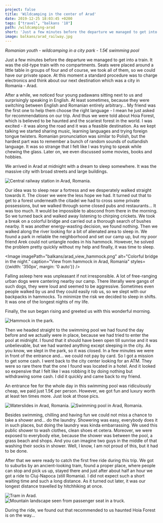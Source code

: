 ```yaml
---
project: false
title: 'Wildcamping in the center of Arad'
date: 2019-12-25 18:03:45 +0200
tags: ["travel", "balkans '18"]
path: /wildcamping-arad
short: 'Just a few minutes before the departure we managed to get into a train. It was the old-type train with no compartments. Seats were placed around a little table in groups of four and of course, we took all of them, so we could have our private'
image: balkans/arad_railway.jpg
---
```


*Romanian youth* - *wildcamping in a city park* - *1.5€ swimming pool* 

Just a few minutes before the departure we managed to get into a train. It was the old-type train with no compartments. Seats were placed around a little table in groups of four and of course, we took all of them, so we could have our private space. At this moment a standard procedure was to charge electronics and think about our next destination which was a city in Romania - Arad. 

After a while, we noticed four young padawans sitting next to us and surprisingly speaking in English. At least sometimes, because they were switching between English and Romanian entirely arbitrary... My friend was the first one to help them choose the right language - I mean he just asked for recommendations on our trip. And thus we were told about Hoia Forest, which is believed to be haunted and the scariest forest in the world. I was excited - it was along the road and it was a feasible destination. As we kept talking we started sharing music, learning languages and trying foreign tongue twisters. Romanian pronunciation was similar to Polish, but the hardest part was to remember a bunch of random sounds of outlandish language. It was so strange that I felt like I was trying to speak while chewing the glass. Later on, we even discussed some movies, books and hobbies.

We arrived in Arad at midnight with a dream to sleep somewhere. It was the massive city with broad streets and large buildings. 

<Image imagePath="balkans/arad_railway.jpg" alt="Central railway station in Arad, Romania." caption="Arad Central Railway Station, Romania" />

Our idea was to sleep near a fortress and we desperately walked straight towards it. The closer we were the less hope we had. It turned out that to get to a forest underneath the citadel we had to cross some private possessions, but we walked through some closed pubs and restaurants... It was too much. It would be impossible to abscond from there in the morning. So we turned back and walked away listening to chirping crickets. We took a break on a colorful bridge and carried out a thorough search of bushes nearby. It was another energy-wasting decision, we found nothing. Then we walked along the river looking for a bit of alienated area to sleep in. We found a park in reliable the neighborhood and set our camp up, but my poor friend Arek could not untangle nodes in his hammock. However, he solved the problem pretty quickly without my help and finally, it was time to sleep. 

<Image imagePath="balkans/arad_view_hammock.png" alt="Colorful bridge in the night." caption="View from hammock in Arad, Romania" styles={{width: '350px', margin: '0 auto'}} />

Falling asleep here was unpleasant if not irresponsible. A lot of free-ranging urban dogs were cantering nearby our camp. There literally were gangs of such dogs, they were loud and seemed to be aggressive. Sometimes even people walked by us and they could easily rob us, so we slept with our backpacks in hammocks. To minimize the risk we decided to sleep in shifts. It was one of the longest nights of my life. 

Finally, the sun began rising and greeted us with this wonderful morning.

<Image imagePath="balkans/arad_park_hammock.jpg" alt="Hammock in the park." caption="Arad, Romania" />

Then we headed straight to the swimming pool we had found the day before and we actually were in place, because we had tried to enter the pool at midnight. I found that it should have been open till sunrise and it was unbelievable, but we had wanted anything except sleeping in the city. As you know, we slept in the park, so it was closed. In a few minutes we were in front of the entrance and... we could not pay by card. So I got a mission to get some cash. I went back to the city center looking for an ATM. They were so rare there that the one I found was located in a hotel. And it looked so expensive that I felt like I was robbing it by doing nothing but withdrawing some cash. I did it quickly and came back to my friend. 

An entrance fee for the whole day in this swimming pool was ridiculously cheap, we paid just 1.5€ per person. However, we got fun and luxury worth at least ten times more. Just look at those pics. 

<Image imagePath="balkans/arad_pool_1.jpg" alt="Waterslides in Arad, Romania." />
<Image imagePath="balkans/arad_pool_2.jpg" alt="Swimming pool in Arad, Romania." caption="Swimming pool in Arad, Romania" />

Besides swimming, chilling and having fun we could not miss a chance to take a shower and... do the laundry. Showering was easy, everybody does it in such places, but doing the laundry was kinda embarrassing. We used this public shower to wash clothes, clean shoes et cetera. Moreover, we were exposed to everybody else, because the shower was between the pool, a grass beach and shops. And you can imagine two guys in the middle of that washing their socks in shower. Well, I know, I am not proud of this, but it had to be done. 

After that we were ready to catch the first free ride during this trip. We got to suburbs by an ancient-looking tram, found a proper place, where people can stop and pick us up, stayed there and just after about half an hour we got a ride to Cluj-Napoca (still Romania). I did not expect such a short waiting time and such a long distance. As it turned out later, it was our longest distance travelled by hitchhiking at once. 

<Image imagePath="balkans/arad_tram.jpg" alt="Tram in Arad." caption="Ancient tram, Arad, Romania" />
<Image imagePath="balkans/arad_to_cluj.jpg" alt="Mountain landscape seen from passenger seat in a truck." caption="On the way to Cluj, Romania" />

During the ride, we found out that recommended to us haunted Hoia Forest is on the way... 
